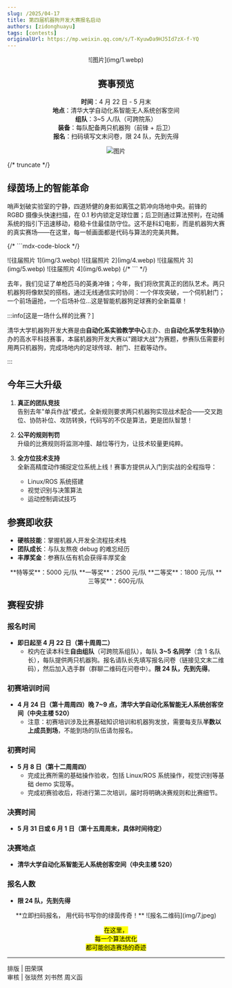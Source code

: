 ```yaml
---
slug: /2025/04-17
title: 第四届机器狗开发大赛报名启动
authors: [zidonghuayu]
tags: [contests]
originalUrl: https://mp.weixin.qq.com/s/T-KyuwDa9HJ5Id7zX-f-YQ
---
```


<center>
![图片](img/1.webp)

## 赛事预览

**时间**：4 月 22 日 - 5 月末  
**地点**：清华大学自动化系智能无人系统创客空间  
**组队**：3~5 人/队（可跨院系）  
**装备**：每队配备两只机器狗（前锋 + 后卫）  
**报名**：扫码填写文末问卷，限 24 队，先到先得

![图片](img/2.webp)
</center>

{/* truncate */}

## 绿茵场上的智能革命

哨声划破实验室的宁静，四道矫健的身影如离弦之箭冲向场地中央。前锋的 RGBD 摄像头快速扫描，在 0.1 秒内锁定足球位置；后卫则通过算法预判，在动捕系统的指引下迅速移动，稳稳卡住最佳防守位。这不是科幻电影，而是机器狗大赛的真实赛场——在这里，每一帧画面都是代码与算法的完美共舞。

{/* ```mdx-code-block  */}

<Tabs>
  <TabItem value="1" label="照片 1" default>
    ![往届照片 1](img/3.webp)
  </TabItem>
  <TabItem value="2" label="照片 2">
    ![往届照片 2](img/4.webp)
  </TabItem>
  <TabItem value="3" label="照片 3">
    ![往届照片 3](img/5.webp)
  </TabItem>
  <TabItem value="4" label="照片 4">
    ![往届照片 4](img/6.webp)
  </TabItem>
</Tabs>
{/* ``` */}

去年，我们见证了单枪匹马的英勇冲锋；今年，我们将欣赏真正的团队艺术。两只机器狗将像默契的搭档，通过无线通信实时协同：一个佯攻突破，一个伺机射门；一个前场逼抢，一个后场补位...这是智能机器狗足球赛的全新篇章！

:::info[这是一场什么样的比赛？]

清华大学机器狗开发大赛是由**自动化系实验教学中心**主办、由**自动化系学生科协**协办的高水平科技赛事，本届机器狗开发大赛以"踢球大战"为赛题，参赛队伍需要利用两只机器狗，完成场地内的足球传球、射门、拦截等动作。

:::

## 今年三大升级

1. **真正的团队竞技**  
   告别去年"单兵作战"模式，全新规则要求两只机器狗实现战术配合——交叉跑位、协防补位、攻防转换，代码写的不仅是算法，更是团队智慧！

2. **公平的规则判罚**  
   升级的比赛规则将监测冲撞、越位等行为，让技术较量更纯粹。

3. **全方位技术支持**  
   全新高精度动作捕捉定位系统上线！赛事方提供从入门到实战的全程指导：
   - Linux/ROS 系统搭建
   - 视觉识别与决策算法
   - 运动控制调试技巧

## 参赛即收获

- **硬核技能**：掌握机器人开发全流程技术栈
- **团队成长**：与队友熬夜 debug 的难忘经历
- **丰厚奖金**：参赛队伍有机会获得丰厚奖金

<center>
**特等奖**：5000 元/队  
**一等奖**：2500 元/队  
**二等奖**：1800 元/队  
**三等奖**：600元/队
</center>

## 赛程安排

### 报名时间

- **即日起至 4 月 22 日（第十周周二）**
  - 校内在读本科生**自由组队**（可跨院系组队），每队 **3~5 名同学**（含 1 名队长），每队提供两只机器狗。报名请队长先填写报名问卷（链接见文末二维码），然后加入选手群（群聊二维码在问卷中）。**限 24 队，先到先得**。

### 初赛培训时间

- **4 月 24 日（第十周周四）晚 7~9 点，清华大学自动化系智能无人系统创客空间（中央主楼 520）**
  - 注意：初赛培训涉及比赛基础知识培训和机器狗发放，需要每支队**半数以上成员到场**，不能到场的队伍请勿报名。

### 初赛时间

- **5 月 8 日（第十二周周四）**
  - 完成比赛所需的基础操作验收，包括 Linux/ROS 系统操作，视觉识别等基础 demo 实现等。
  - 完成初赛验收后，将进行第二次培训，届时将明确决赛规则和比赛细节。

### 决赛时间

- **5 月 31 日或 6 月 1 日（第十五周周末，具体时间待定）**

### 决赛地点

- **清华大学自动化系智能无人系统创客空间（中央主楼 520）**

### 报名人数

- **限 24 队，先到先得**

<center>
**立即扫码报名，  
用代码书写你的绿茵传奇！**  
![报名二维码](img/7.jpeg)

<mark>在这里，<br />每一个算法优化<br />都可能创造赛场的奇迹</mark>
</center>

---

排版 | 田荣琪  
审核 | 张琰然 刘书然 周义函
